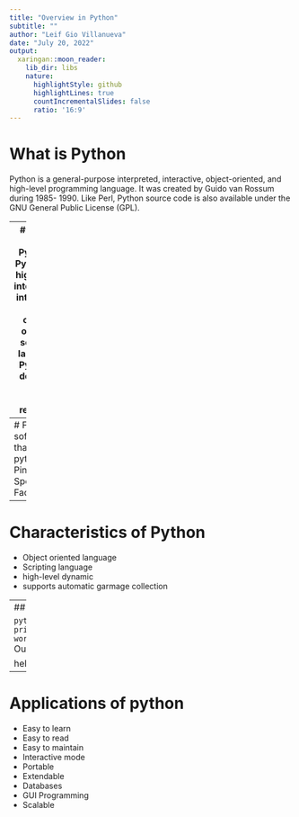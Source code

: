 ```yaml
---
title: "Overview in Python"
subtitle: ""
author: "Leif Gio Villanueva"
date: "July 20, 2022"
output:
  xaringan::moon_reader:
    lib_dir: libs
    nature:
      highlightStyle: github
      highlightLines: true
      countIncrementalSlides: false
      ratio: '16:9'
---
```

# What is Python

Python is a general-purpose interpreted, interactive, object-oriented, and high-level programming language. It was created by Guido van Rossum during 1985- 1990. Like Perl, Python source code is also available under the GNU General Public License (GPL). 

---
# Why to learn Python3?
Python is a high-level, interpreted, interactive and object-oriented scripting language. Python is designed to be highly readable.

Uses english keywords and fewer syntactical constructions

- Python is interpreted
- Interactive
- Object Oriented
- Beginner Friendly

---
# Famous software that uses python
- Pinterest
- Spotify
- Facebook

---
# Characteristics of Python
- Object oriented language
- Scripting language
- high-level dynamic
- supports automatic garmage collection

---
## Syntax:

```python
print("hello world")
```
Output: 

hello world

---
# Applications of python
- Easy to learn
- Easy to read
- Easy to maintain
- Interactive mode
- Portable
- Extendable
- Databases
- GUI Programming
- Scalable